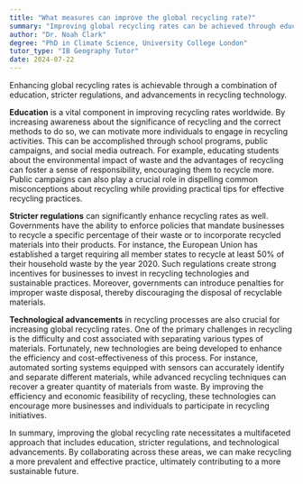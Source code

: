 ```yaml
---
title: "What measures can improve the global recycling rate?"
summary: "Improving global recycling rates can be achieved through education, stricter regulations, and technological advancements in recycling processes."
author: "Dr. Noah Clark"
degree: "PhD in Climate Science, University College London"
tutor_type: "IB Geography Tutor"
date: 2024-07-22
---
```


Enhancing global recycling rates is achievable through a combination of education, stricter regulations, and advancements in recycling technology.

**Education** is a vital component in improving recycling rates worldwide. By increasing awareness about the significance of recycling and the correct methods to do so, we can motivate more individuals to engage in recycling activities. This can be accomplished through school programs, public campaigns, and social media outreach. For example, educating students about the environmental impact of waste and the advantages of recycling can foster a sense of responsibility, encouraging them to recycle more. Public campaigns can also play a crucial role in dispelling common misconceptions about recycling while providing practical tips for effective recycling practices.

**Stricter regulations** can significantly enhance recycling rates as well. Governments have the ability to enforce policies that mandate businesses to recycle a specific percentage of their waste or to incorporate recycled materials into their products. For instance, the European Union has established a target requiring all member states to recycle at least $50\%$ of their household waste by the year $2020$. Such regulations create strong incentives for businesses to invest in recycling technologies and sustainable practices. Moreover, governments can introduce penalties for improper waste disposal, thereby discouraging the disposal of recyclable materials.

**Technological advancements** in recycling processes are also crucial for increasing global recycling rates. One of the primary challenges in recycling is the difficulty and cost associated with separating various types of materials. Fortunately, new technologies are being developed to enhance the efficiency and cost-effectiveness of this process. For instance, automated sorting systems equipped with sensors can accurately identify and separate different materials, while advanced recycling techniques can recover a greater quantity of materials from waste. By improving the efficiency and economic feasibility of recycling, these technologies can encourage more businesses and individuals to participate in recycling initiatives.

In summary, improving the global recycling rate necessitates a multifaceted approach that includes education, stricter regulations, and technological advancements. By collaborating across these areas, we can make recycling a more prevalent and effective practice, ultimately contributing to a more sustainable future.
    